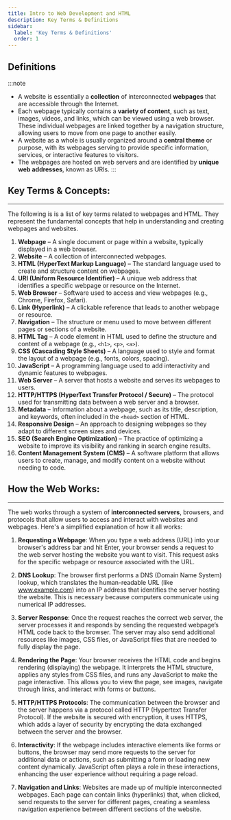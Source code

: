 ```yaml
---
title: Intro to Web Development and HTML
description: Key Terms & Definitions
sidebar:
  label: 'Key Terms & Definitions'
  order: 1
---
```


## Definitions

:::note
- A website is essentially a **collection** of interconnected **webpages** that are accessible through the Internet. 
- Each webpage typically contains a **variety of content**, such as text, images, videos, and links, which can be viewed using a web browser. These individual webpages are linked together by a navigation structure, allowing users to move from one page to another easily. 
- A website as a whole is usually organized around a **central theme** or purpose, with its webpages serving to provide specific information, services, or interactive features to visitors. 
- The webpages are hosted on web servers and are identified by **unique web addresses**, known as URIs.
:::

## Key Terms & Concepts:
----
The following is is a list of key terms related to webpages and HTML.  They represent the fundamental concepts that help in understanding and creating webpages and websites.

1. **Webpage** – A single document or page within a website, typically displayed in a web browser.
2. **Website** – A collection of interconnected webpages.
3. **HTML (HyperText Markup Language)** – The standard language used to create and structure content on webpages.
4. **URI (Uniform Resource Identifier)** – A unique web address that identifies a specific webpage or resource on the Internet.
5. **Web Browser** – Software used to access and view webpages (e.g., Chrome, Firefox, Safari).
6. **Link (Hyperlink)** – A clickable reference that leads to another webpage or resource.
7. **Navigation** – The structure or menu used to move between different pages or sections of a website.
8. **HTML Tag** – A code element in HTML used to define the structure and content of a webpage (e.g., `<h1>`, `<p>`, `<a>`).
9. **CSS (Cascading Style Sheets)** – A language used to style and format the layout of a webpage (e.g., fonts, colors, spacing).
10. **JavaScript** – A programming language used to add interactivity and dynamic features to webpages.
11. **Web Server** – A server that hosts a website and serves its webpages to users.
12. **HTTP/HTTPS (HyperText Transfer Protocol / Secure)** – The protocol used for transmitting data between a web server and a browser.
13. **Metadata** – Information about a webpage, such as its title, description, and keywords, often included in the `<head>` section of HTML.
14. **Responsive Design** – An approach to designing webpages so they adapt to different screen sizes and devices.
15. **SEO (Search Engine Optimization)** – The practice of optimizing a website to improve its visibility and ranking in search engine results.    
16. **Content Management System (CMS)** – A software platform that allows users to create, manage, and modify content on a website without needing to code.

## How the Web Works:
----
The web works through a system of **interconnected servers**, browsers, and protocols that allow users to access and interact with websites and webpages. Here's a simplified explanation of how it all works:

1. **Requesting a Webpage**: When you type a web address (URL) into your browser's address bar and hit Enter, your browser sends a request to the web server hosting the website you want to visit. This request asks for the specific webpage or resource associated with the URL.

2. **DNS Lookup**: The browser first performs a DNS (Domain Name System) lookup, which translates the human-readable URL (like www.example.com) into an IP address that identifies the server hosting the website. This is necessary because computers communicate using numerical IP addresses.

3. **Server Response**: Once the request reaches the correct web server, the server processes it and responds by sending the requested webpage’s HTML code back to the browser. The server may also send additional resources like images, CSS files, or JavaScript files that are needed to fully display the page.

4. **Rendering the Page**: Your browser receives the HTML code and begins rendering (displaying) the webpage. It interprets the HTML structure, applies any styles from CSS files, and runs any JavaScript to make the page interactive. This allows you to view the page, see images, navigate through links, and interact with forms or buttons.

5. **HTTP/HTTPS Protocols**: The communication between the browser and the server happens via a protocol called HTTP (Hypertext Transfer Protocol). If the website is secured with encryption, it uses HTTPS, which adds a layer of security by encrypting the data exchanged between the server and the browser.

6. **Interactivity**: If the webpage includes interactive elements like forms or buttons, the browser may send more requests to the server for additional data or actions, such as submitting a form or loading new content dynamically. JavaScript often plays a role in these interactions, enhancing the user experience without requiring a page reload.

7. **Navigation and Links**: Websites are made up of multiple interconnected webpages. Each page can contain links (hyperlinks) that, when clicked, send requests to the server for different pages, creating a seamless navigation experience between different sections of the website.
